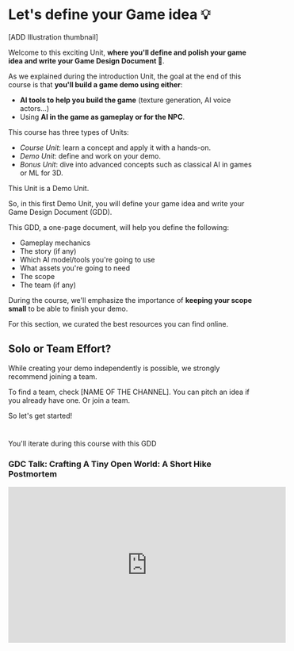 # Let's define your Game idea 💡

[ADD Illustration thumbnail]

Welcome to this exciting Unit, **where you'll define and polish your game idea and write your Game Design Document 🤩**.

As we explained during the introduction Unit, the goal at the end of this course is that **you'll build a game demo using either**:

- **AI tools to help you build the game** (texture generation, AI voice actors...)
- Using **AI in the game as gameplay or for the NPC**.

This course has three types of Units:
- *Course Unit*: learn a concept and apply it with a hands-on.
- *Demo Unit*: define and work on your demo.
- *Bonus Unit*: dive into advanced concepts such as classical AI in games or ML for 3D.

This Unit is a Demo Unit.

So, in this first Demo Unit, you will define your game idea and write your Game Design Document (GDD). 

This GDD, a one-page document, will help you define the following:
- Gameplay mechanics
- The story (if any)
- Which AI model/tools you're going to use
- What assets you're going to need
- The scope
- The team (if any)


During the course, we'll emphasize the importance of **keeping your scope small** to be able to finish your demo.

For this section, we curated the best resources you can find online.


## Solo or Team Effort?

While creating your demo independently is possible, we strongly recommend joining a team. 

To find a team, check [NAME OF THE CHANNEL]. You can pitch an idea if you already have one. Or join a team.

So let's get started!
























# 



You'll iterate during this course with this GDD


### GDC Talk: Crafting A Tiny Open World: A Short Hike Postmortem

<iframe width="560" height="315" src="https://www.youtube.com/embed/ZW8gWgpptI8?si=lcfdHzB4i_Vp7nqO" title="YouTube video player" frameborder="0" allow="accelerometer; autoplay; clipboard-write; encrypted-media; gyroscope; picture-in-picture; web-share" allowfullscreen></iframe>